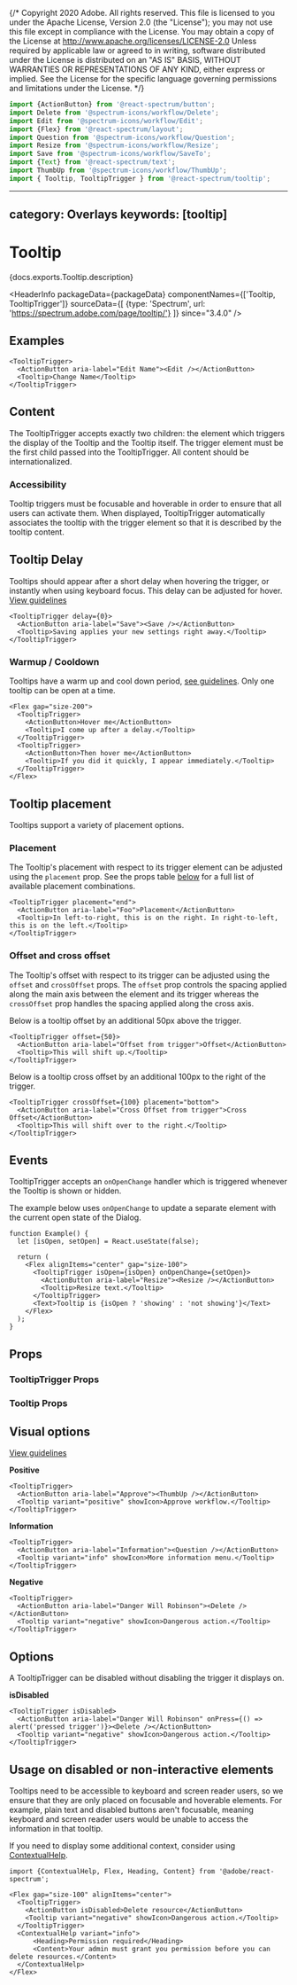 {/* Copyright 2020 Adobe. All rights reserved.
This file is licensed to you under the Apache License, Version 2.0 (the "License");
you may not use this file except in compliance with the License. You may obtain a copy
of the License at http://www.apache.org/licenses/LICENSE-2.0
Unless required by applicable law or agreed to in writing, software distributed under
the License is distributed on an "AS IS" BASIS, WITHOUT WARRANTIES OR REPRESENTATIONS
OF ANY KIND, either express or implied. See the License for the specific language
governing permissions and limitations under the License. */}



```jsx import
import {ActionButton} from '@react-spectrum/button';
import Delete from '@spectrum-icons/workflow/Delete';
import Edit from '@spectrum-icons/workflow/Edit';
import {Flex} from '@react-spectrum/layout';
import Question from '@spectrum-icons/workflow/Question';
import Resize from '@spectrum-icons/workflow/Resize';
import Save from '@spectrum-icons/workflow/SaveTo';
import {Text} from '@react-spectrum/text';
import ThumbUp from '@spectrum-icons/workflow/ThumbUp';
import { Tooltip, TooltipTrigger } from '@react-spectrum/tooltip';
```

---
category: Overlays
keywords: [tooltip]
---

# Tooltip

<PageDescription>{docs.exports.Tooltip.description}</PageDescription>

<HeaderInfo
  packageData={packageData}
  componentNames={['Tooltip, TooltipTrigger']}
  sourceData={[
    {type: 'Spectrum', url: 'https://spectrum.adobe.com/page/tooltip/'}
  ]}
  since="3.4.0" />

## Examples
```tsx example
<TooltipTrigger>
  <ActionButton aria-label="Edit Name"><Edit /></ActionButton>
  <Tooltip>Change Name</Tooltip>
</TooltipTrigger>
```

## Content

The TooltipTrigger accepts exactly two children: the element which triggers the display of the Tooltip and the Tooltip itself. The trigger element must be the first child passed into the TooltipTrigger. All content should be internationalized.

### Accessibility

Tooltip triggers must be focusable and hoverable in order to ensure that all users can activate them. When displayed, TooltipTrigger automatically associates the tooltip with the trigger element so that it is described by the tooltip content.

## Tooltip Delay

Tooltips should appear after a short delay when hovering the trigger, or instantly when using keyboard focus. This delay can be adjusted for hover.
[View guidelines](https://spectrum.adobe.com/page/tooltip/#Immediate-or-delayed-appearance)

```tsx example
<TooltipTrigger delay={0}>
  <ActionButton aria-label="Save"><Save /></ActionButton>
  <Tooltip>Saving applies your new settings right away.</Tooltip>
</TooltipTrigger>
```

### Warmup / Cooldown

Tooltips have a warm up and cool down period, [see guidelines](https://spectrum.adobe.com/page/tooltip/#Warmup-and-cooldown).
Only one tooltip can be open at a time.
```tsx example
<Flex gap="size-200">
  <TooltipTrigger>
    <ActionButton>Hover me</ActionButton>
    <Tooltip>I come up after a delay.</Tooltip>
  </TooltipTrigger>
  <TooltipTrigger>
    <ActionButton>Then hover me</ActionButton>
    <Tooltip>If you did it quickly, I appear immediately.</Tooltip>
  </TooltipTrigger>
</Flex>
```

## Tooltip placement

Tooltips support a variety of placement options.

### Placement

The Tooltip's placement with respect to its trigger element can be adjusted using the `placement`
prop. See the props table [below](#tooltiptrigger-props) for a full list of available placement combinations.

```tsx example
<TooltipTrigger placement="end">
  <ActionButton aria-label="Foo">Placement</ActionButton>
  <Tooltip>In left-to-right, this is on the right. In right-to-left, this is on the left.</Tooltip>
</TooltipTrigger>
```

### Offset and cross offset

The Tooltip's offset with respect to its trigger can be adjusted using the `offset` and
`crossOffset` props. The `offset` prop controls the spacing applied along the main axis between the element and its
trigger whereas the `crossOffset` prop handles the spacing applied along the cross axis.

Below is a tooltip offset by an additional 50px above the trigger.
```tsx example
<TooltipTrigger offset={50}>
  <ActionButton aria-label="Offset from trigger">Offset</ActionButton>
  <Tooltip>This will shift up.</Tooltip>
</TooltipTrigger>
```
Below is a tooltip cross offset by an additional 100px to the right of the trigger.
```tsx example
<TooltipTrigger crossOffset={100} placement="bottom">
  <ActionButton aria-label="Cross Offset from trigger">Cross Offset</ActionButton>
  <Tooltip>This will shift over to the right.</Tooltip>
</TooltipTrigger>
```

## Events

TooltipTrigger accepts an `onOpenChange` handler which is triggered whenever the Tooltip is shown or hidden.

The example below uses `onOpenChange` to update a separate element with the current open state of the
Dialog.

```tsx example
function Example() {
  let [isOpen, setOpen] = React.useState(false);

  return (
    <Flex alignItems="center" gap="size-100">
      <TooltipTrigger isOpen={isOpen} onOpenChange={setOpen}>
        <ActionButton aria-label="Resize"><Resize /></ActionButton>
        <Tooltip>Resize text.</Tooltip>
      </TooltipTrigger>
      <Text>Tooltip is {isOpen ? 'showing' : 'not showing'}</Text>
    </Flex>
  );
}
```

## Props

### TooltipTrigger Props
<PropTable component={docs.exports.TooltipTrigger} links={docs.links} />

### Tooltip Props
<PropTable component={docs.exports.Tooltip} links={docs.links} />

## Visual options
[View guidelines](https://spectrum.adobe.com/page/tooltip/#Table-of-options)

**Positive**
```tsx example
<TooltipTrigger>
  <ActionButton aria-label="Approve"><ThumbUp /></ActionButton>
  <Tooltip variant="positive" showIcon>Approve workflow.</Tooltip>
</TooltipTrigger>
```

**Information**
```tsx example
<TooltipTrigger>
  <ActionButton aria-label="Information"><Question /></ActionButton>
  <Tooltip variant="info" showIcon>More information menu.</Tooltip>
</TooltipTrigger>
```

**Negative**
```tsx example
<TooltipTrigger>
  <ActionButton aria-label="Danger Will Robinson"><Delete /></ActionButton>
  <Tooltip variant="negative" showIcon>Dangerous action.</Tooltip>
</TooltipTrigger>
```

## Options
A TooltipTrigger can be disabled without disabling the trigger it displays on.

**isDisabled**
```tsx example
<TooltipTrigger isDisabled>
  <ActionButton aria-label="Danger Will Robinson" onPress={() => alert('pressed trigger')}><Delete /></ActionButton>
  <Tooltip variant="negative" showIcon>Dangerous action.</Tooltip>
</TooltipTrigger>
```

## Usage on disabled or non-interactive elements

Tooltips need to be accessible to keyboard and screen reader users, so we ensure that they are only placed on focusable and hoverable elements. For example, plain text and disabled buttons aren't focusable, meaning keyboard and screen reader users would be unable to access the information in that tooltip.

If you need to display some additional context, consider using [ContextualHelp](ContextualHelp.html).

```tsx example
import {ContextualHelp, Flex, Heading, Content} from '@adobe/react-spectrum';

<Flex gap="size-100" alignItems="center">
  <TooltipTrigger>
    <ActionButton isDisabled>Delete resource</ActionButton>
    <Tooltip variant="negative" showIcon>Dangerous action.</Tooltip>
  </TooltipTrigger>
  <ContextualHelp variant="info">
      <Heading>Permission required</Heading>
      <Content>Your admin must grant you permission before you can delete resources.</Content>
  </ContextualHelp>
</Flex>
```
